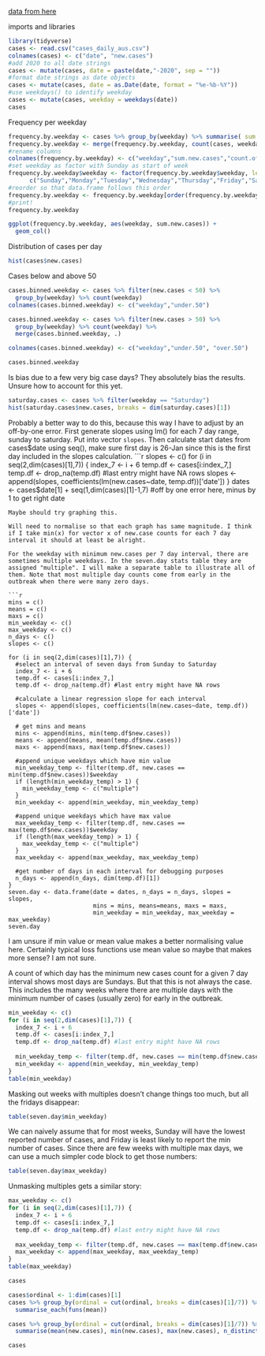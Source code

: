
[data from here](https://infogram.com/1p7ve7kjeld1pebz2nm0vpqv7nsnp92jn2x?live)

imports and libraries
```r
library(tidyverse)
cases <- read.csv("cases_daily_aus.csv") 
colnames(cases) <- c("date", "new.cases")
#add 2020 to all date strings
cases <- mutate(cases, date = paste(date,"-2020", sep = ""))
#format date strings as date objects
cases <- mutate(cases, date = as.Date(date, format = "%e-%b-%Y"))
#use weekdays() to identify weekday
cases <- mutate(cases, weekday = weekdays(date))
cases
```
Frequency per weekday
```r
frequency.by.weekday <- cases %>% group_by(weekday) %>% summarise( sum = sum(new.cases))
frequency.by.weekday <- merge(frequency.by.weekday, count(cases, weekday))
#rename columns
colnames(frequency.by.weekday) <- c("weekday","sum.new.cases","count.of.weekday")
#set weekday as factor with Sunday as start of week
frequency.by.weekday$weekday <- factor(frequency.by.weekday$weekday, levels = 
      c("Sunday","Monday","Tuesday","Wednesday","Thursday","Friday","Saturday"))
#reorder so that data.frame follows this order
frequency.by.weekday <- frequency.by.weekday[order(frequency.by.weekday$weekday),]
#print!
frequency.by.weekday
```
```r
ggplot(frequency.by.weekday, aes(weekday, sum.new.cases)) +
  geom_col()
```
Distribution of cases per day
```r
hist(cases$new.cases)
```
Cases below and above 50
```r
cases.binned.weekday <- cases %>% filter(new.cases < 50) %>%
  group_by(weekday) %>% count(weekday)
colnames(cases.binned.weekday) <- c("weekday","under.50")

cases.binned.weekday <- cases %>% filter(new.cases > 50) %>%
  group_by(weekday) %>% count(weekday) %>%
  merge(cases.binned.weekday, .)

colnames(cases.binned.weekday) <- c("weekday","under.50", "over.50")

cases.binned.weekday
```
Is bias due to a few very big case days? They absolutely bias the results. Unsure how to account for this yet.
```r
saturday.cases <- cases %>% filter(weekday == "Saturday")
hist(saturday.cases$new.cases, breaks = dim(saturday.cases)[1])
```
Probably a better way to do this, because this way I have to adjust by an off-by-one error. First generate slopes using lm() for each 7 day range, sunday to saturday. Put into vector `slopes`. Then calculate start dates from cases$date using seq(), make sure first day is 26-Jan since this is the first day included in the slopes calculation.
```r
slopes <- c()
for (i in seq(2,dim(cases)[1],7)) {
  index_7 <- i + 6
  temp.df <- cases[i:index_7,]
  temp.df <- drop_na(temp.df) #last entry might have NA rows
  slopes <- append(slopes, coefficients(lm(new.cases~date, temp.df))['date'])
}
dates <- cases$date[1] + seq(1,dim(cases)[1]-1,7) #off by one error here, minus by 1 to get right date
```
Maybe should try graphing this.

Will need to normalise so that each graph has same magnitude. I think if I take min(x) for vector x of new.case counts for each 7 day interval it should at least be alright.

For the weekday with minimum new.cases per 7 day interval, there are sometimes multiple weekdays. In the seven.day stats table they are assigned "multiple". I will make a separate table to illustrate all of them. Note that most multiple day counts come from early in the outbreak when there were many zero days.

```r
mins = c()
means = c()
maxs = c()
min_weekday <- c()
max_weekday <- c()
n_days <- c()
slopes <- c()

for (i in seq(2,dim(cases)[1],7)) {
  #select an interval of seven days from Sunday to Saturday
  index_7 <- i + 6
  temp.df <- cases[i:index_7,]
  temp.df <- drop_na(temp.df) #last entry might have NA rows
  
  #calculate a linear regression slope for each interval
  slopes <- append(slopes, coefficients(lm(new.cases~date, temp.df))['date'])
  
  # get mins and means
  mins <- append(mins, min(temp.df$new.cases))
  means <- append(means, mean(temp.df$new.cases))
  maxs <- append(maxs, max(temp.df$new.cases))
  
  #append unique weekdays which have min value
  min_weekday_temp <- filter(temp.df, new.cases == min(temp.df$new.cases))$weekday
  if (length(min_weekday_temp) > 1) {
    min_weekday_temp <- c("multiple")
  }
  min_weekday <- append(min_weekday, min_weekday_temp)
  
  #append unique weekdays which have max value
  max_weekday_temp <- filter(temp.df, new.cases == max(temp.df$new.cases))$weekday
  if (length(max_weekday_temp) > 1) {
    max_weekday_temp <- c("multiple")
  }
  max_weekday <- append(max_weekday, max_weekday_temp)
  
  #get number of days in each interval for debugging purposes
  n_days <- append(n_days, dim(temp.df)[1])
}
seven.day <- data.frame(date = dates, n_days = n_days, slopes = slopes, 
                        mins = mins, means=means, maxs = maxs, 
                        min_weekday = min_weekday, max_weekday = max_weekday)
seven.day
```
I am unsure if min value or mean value makes a better normalising value here. Certainly typical loss functions use mean value so maybe that makes more sense? I am not sure.

A count of which day has the minimum new cases count for a given 7 day interval shows most days are Sundays. But that this is not always the case. This includes the many weeks where there are multiple days with the minimum number of cases (usually zero) for early in the outbreak.
```r
min_weekday <- c()
for (i in seq(2,dim(cases)[1],7)) {
  index_7 <- i + 6
  temp.df <- cases[i:index_7,]
  temp.df <- drop_na(temp.df) #last entry might have NA rows
  
  min_weekday_temp <- filter(temp.df, new.cases == min(temp.df$new.cases))$weekday
  min_weekday <- append(min_weekday, min_weekday_temp)
}
table(min_weekday)
```
Masking out weeks with multiples doesn't change things too much, but all the fridays disappear:
```r
table(seven.day$min_weekday)
```
We can naively assume that for most weeks, Sunday will have the lowest reported number of cases, and Friday is least likely to report the min number of cases.
Since there are few weeks with multiple max days, we can use a much simpler code block to get those numbers:
```r
table(seven.day$max_weekday)
```
Unmasking multiples gets a similar story:
```r
max_weekday <- c()
for (i in seq(2,dim(cases)[1],7)) {
  index_7 <- i + 6
  temp.df <- cases[i:index_7,]
  temp.df <- drop_na(temp.df) #last entry might have NA rows
  
  max_weekday_temp <- filter(temp.df, new.cases == max(temp.df$new.cases))$weekday
  max_weekday <- append(max_weekday, max_weekday_temp)
}
table(max_weekday)
```

```r
cases
```
```r
cases$ordinal <- 1:dim(cases)[1]
cases %>% group_by(ordinal = cut(ordinal, breaks = dim(cases)[1]/7)) %>%
  summarise_each(funs(mean))
```
```r
cases %>% group_by(ordinal = cut(ordinal, breaks = dim(cases)[1]/7)) %>%
  summarise(mean(new.cases), min(new.cases), max(new.cases), n_distinct(weekday))
```
```r
cases
```






























